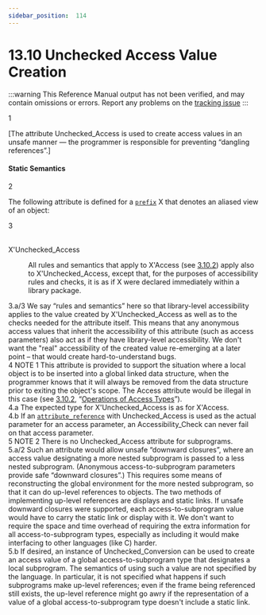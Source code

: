 ```yaml
---
sidebar_position:  114
---
```


# 13.10 Unchecked Access Value Creation

:::warning
This Reference Manual output has not been verified,
and may contain omissions or errors.
Report any problems on the [tracking issue](https://github.com/ada-lang-io/ada-lang-io/issues/20)
:::


<MarginText>1</MarginText>
<p>[The attribute Unchecked_Access is used to create access values in an unsafe manner &mdash; the programmer is responsible for preventing &ldquo;dangling references&rdquo;.] <br /></p>


#### Static Semantics

<MarginText>2</MarginText>
<p>The following attribute is defined for a <code><a href="../AA-4/AA-4.1#S0093">prefix</a></code> X that denotes an aliased view of an object: <br /></p>

<MarginText>3</MarginText>
<dt><br/>X'Unchecked_Access</dt>
<dl>
<dd>All rules and semantics that apply to X'Access (see <a href="../AA-3/AA-3.10#Subclause_3.10.2">3.10.2</a>) apply also to X'Unchecked_Access, except that, for the purposes of accessibility rules and checks, it is as if X were declared immediately within a library package. <br /></dd>
</dl>
<AnnotatedOnly>
<MarginText>3.a/3</MarginText>
<MarginInfo items={["AI05-0005-1"]} />
<Admonition type="aarm" aarm="ramification">
<strong></strong>We say &ldquo;rules and semantics&rdquo; here so that library-level accessibility applies to the value created by X'Unchecked_Access as well as to the checks needed for the attribute itself. This means that any anonymous access values that inherit the accessibility of this attribute (such as access parameters) also act as if they have library-level accessibility. We don't want the "real" accessibility of the created value re-emerging at a later point &ndash; that would create hard-to-understand bugs. <br /></Admonition>
</AnnotatedOnly>

<AnnotatedOnly>
<MarginText>4</MarginText>
<Admonition type="aarm" aarm="note">
NOTE 1   This attribute is provided to support the situation where a local object is to be inserted into a global linked data structure, when the programmer knows that it will always be removed from the data structure prior to exiting the object's scope. The Access attribute would be illegal in this case (see <a href="../AA-3/AA-3.10#Subclause_3.10.2">3.10.2</a>, &ldquo;<a href="../AA-3/AA-3.10#Subclause_3.10.2">Operations of Access Types</a>&rdquo;). <br /></Admonition>
</AnnotatedOnly>

<AnnotatedOnly>
<MarginText>4.a</MarginText>
<Admonition type="aarm" aarm="ramification">
<strong></strong>The expected type for X'Unchecked_Access is as for X'Access.<br /></Admonition>
</AnnotatedOnly>

<AnnotatedOnly>
<MarginText>4.b</MarginText>
<Admonition type="aarm" aarm="note">
If an <code><a href="../AA-4/AA-4.1#S0100">attribute_reference</a></code> with Unchecked_Access is used as the actual parameter for an access parameter, an Accessibility_Check can never fail on that access parameter. <br /></Admonition>
</AnnotatedOnly>

<AnnotatedOnly>
<MarginText>5</MarginText>
<Admonition type="aarm" aarm="note">
NOTE 2   There is no Unchecked_Access attribute for subprograms. <br /></Admonition>
</AnnotatedOnly>

<AnnotatedOnly>
<MarginText>5.a/2</MarginText>
<MarginInfo items={["AI95-00254-01"]} />
<Admonition type="aarm" aarm="reason">
<strong></strong>Such an attribute would allow unsafe &ldquo;downward closures&rdquo;, where an access value designating a more nested subprogram is passed to a less nested subprogram. (Anonymous access-to-subprogram parameters provide safe &ldquo;downward closures&rdquo;.) This requires some means of reconstructing the global environment for the more nested subprogram, so that it can do up-level references to objects. The two methods of implementing up-level references are displays and static links. If unsafe downward closures were supported, each access-to-subprogram value would have to carry the static link or display with it. We don't want to require the space and time overhead of requiring the extra information for all access-to-subprogram types, especially as including it would make interfacing to other languages (like C) harder.<br /></Admonition>
</AnnotatedOnly>

<AnnotatedOnly>
<MarginText>5.b</MarginText>
<Admonition type="aarm" aarm="note">
If desired, an instance of Unchecked_Conversion can be used to create an access value of a global access-to-subprogram type that designates a local subprogram. The semantics of using such a value are not specified by the language. In particular, it is not specified what happens if such subprograms make up-level references; even if the frame being referenced still exists, the up-level reference might go awry if the representation of a value of a global access-to-subprogram type doesn't include a static link. <br /></Admonition>
</AnnotatedOnly>

